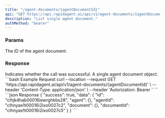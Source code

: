 ```yaml
---
title: "/agent-documents/{agentDocumentId}"
api: "GET https://api.rapidagent.ai/api/v1/agent-documents/{agentDocumentId}"
description: "List single agent document."
authMethod: "bearer"
---
```


### Params

<ParamField path="agentDocumentId" required type="string">
  The ID of the agent document.
</ParamField>

### Response

<ResponseField name="success" type="boolean">
  Indicates whether the call was successful.
</ResponseField>

<ResponseField name="data" type="object">
  A single agent document object.
</ResponseField>

<RequestExample>
```bash Example Request
curl --location --request GET 'https://api.rapidagent.ai/api/v1/agent-documents/{agentDocumentId}' \
--header 'Content-Type: application/json' \
--header 'Autorization: Bearer <token>'
```
</RequestExample>

<ResponseExample>
```json Response
{
  "success": true,
  "data": {
    "id": "clhjk4hab00016iewrghkbs28",
    "agent": {},
    "agentId": "clhnyae1t00016i2ixo0027c2",
    "document": {},
    "documentId": "clhnyae1t00016i2ixo0027c5"
  }
}
```
</ResponseExample>
